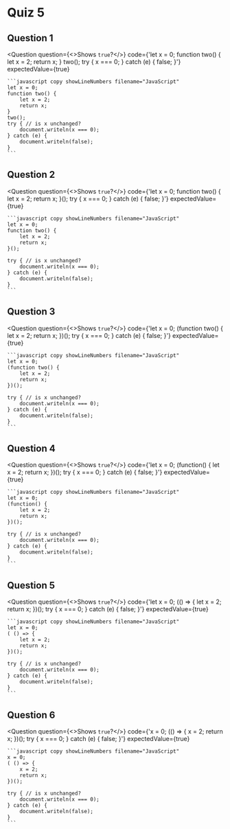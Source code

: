 
# Quiz 5

## Question 1

<Question
    question={<>Shows <Code>true</Code>?</>}
    code={'let x = 0; function two() { let x = 2; return x; } two(); try { x === 0; } catch (e) { false; }'}
    expectedValue={true}
>
    ```javascript copy showLineNumbers filename="JavaScript"
    let x = 0;
    function two() {
        let x = 2;
        return x;
    }
    two();
    try { // is x unchanged?
        document.writeln(x === 0);
    } catch (e) {
        document.writeln(false);
    }
    ```
</Question>

## Question 2

<Question
    question={<>Shows <Code>true</Code>?</>}
    code={'let x = 0; function two() { let x = 2; return x; }(); try { x === 0; } catch (e) { false; }'}
    expectedValue={true}
>
    ```javascript copy showLineNumbers filename="JavaScript"
    let x = 0;
    function two() {
        let x = 2;
        return x;
    }();

    try { // is x unchanged?
        document.writeln(x === 0);
    } catch (e) {
        document.writeln(false);
    }
    ```
</Question>

## Question 3

<Question
    question={<>Shows <Code>true</Code>?</>}
    code={'let x = 0; (function two() { let x = 2; return x; })(); try { x === 0; } catch (e) { false; }'}
    expectedValue={true}
>
    ```javascript copy showLineNumbers filename="JavaScript"
    let x = 0;
    (function two() {
        let x = 2;
        return x;
    })();

    try { // is x unchanged?
        document.writeln(x === 0);
    } catch (e) {
        document.writeln(false);
    }
    ```
</Question>

## Question 4

<Question
    question={<>Shows <Code>true</Code>?</>}
    code={'let x = 0; (function() { let x = 2; return x; })(); try { x === 0; } catch (e) { false; }'}
    expectedValue={true}
>
    ```javascript copy showLineNumbers filename="JavaScript"
    let x = 0;
    (function() {
        let x = 2;
        return x;
    })();

    try { // is x unchanged?
        document.writeln(x === 0);
    } catch (e) {
        document.writeln(false);
    }
    ```
</Question>

## Question 5

<Question
    question={<>Shows <Code>true</Code>?</>}
    code={'let x = 0; (() => { let x = 2; return x; })(); try { x === 0; } catch (e) { false; }'}
    expectedValue={true}
>
    ```javascript copy showLineNumbers filename="JavaScript"
    let x = 0;
    ( () => {
        let x = 2;
        return x;
    })();

    try { // is x unchanged?
        document.writeln(x === 0);
    } catch (e) {
        document.writeln(false);
    }
    ```
</Question>

## Question 6

<Question
    question={<>Shows <Code>true</Code>?</>}
    code={'x = 0; (() => { x = 2; return x; })(); try { x === 0; } catch (e) { false; }'}
    expectedValue={true}
>
    ```javascript copy showLineNumbers filename="JavaScript"
    x = 0;
    ( () => {
        x = 2;
        return x;
    })();

    try { // is x unchanged?
        document.writeln(x === 0);
    } catch (e) {
        document.writeln(false);
    }
    ```
</Question>